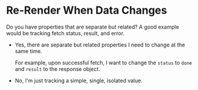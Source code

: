 
# Re-Render When Data Changes

Do you have properties that are separate but related? A good example
would be tracking fetch status, result, and error.

- <Link to="hooks/useReducer">
    Yes, there are separate but related properties I need to change at the same
    time.
  </Link>

    For example, upon successful fetch, I want to change the `status` to `done`
    and `result` to the response object.
- <Link to="hooks/useState">
    No, I'm just tracking a simple, single, isolated value.
  </Link>
